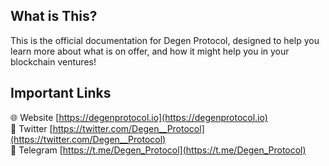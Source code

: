 
<Image src="/docs-heading.png" alt="" width={1500} height={500} />

## What is This?

This is the official documentation for Degen Protocol, designed to help you learn more about what is on offer, and how it might help you in your blockchain ventures!

## Important Links

🌐 Website [https://degenprotocol.io](https://degenprotocol.io)<br />
🐥 Twitter [https://twitter.com/Degen__Protocol](https://twitter.com/Degen__Protocol)<br />
💬 Telegram [https://t.me/Degen_Protocol](https://t.me/Degen_Protocol)